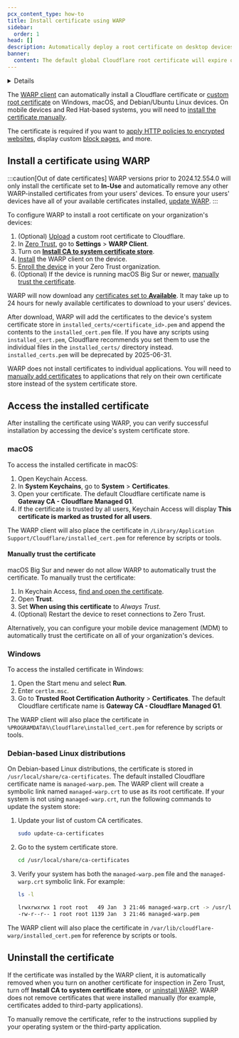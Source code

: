 ```yaml
---
pcx_content_type: how-to
title: Install certificate using WARP
sidebar:
  order: 1
head: []
description: Automatically deploy a root certificate on desktop devices.
banner:
  content: The default global Cloudflare root certificate will expire on 2025-02-02. If you installed the default Cloudflare certificate before 2024-10-17, you must <a href="/cloudflare-one/connections/connect-devices/user-side-certificates/#generate-a-cloudflare-root-certificate">generate a new certificate</a> and activate it for your Zero Trust organization to avoid inspection errors.
---
```



<Details header="Feature availability">

| [WARP modes](/cloudflare-one/connections/connect-devices/warp/configure-warp/warp-modes/) | [Zero Trust plans](https://www.cloudflare.com/teams-pricing/) |
| ----------------------------------------------------------------------------------------- | ------------------------------------------------------------- |
| All modes                                                                                 | All plans                                                     |

| System              | Availability | Minimum WARP version |
| ------------------- | ------------ | -------------------- |
| Windows             | ✅           | 2024.12.554.0        |
| macOS               | ✅           | 2024.12.554.0        |
| Linux <sup>\*</sup> | ✅           | 2024.12.554.0        |
| iOS                 | ❌           |                      |
| Android             | ❌           |                      |
| ChromeOS            | ❌           |                      |

<sup>*</sup> Only supported on Debian-based systems.
</Details>

The [WARP client](/cloudflare-one/connections/connect-devices/warp/) can automatically install a Cloudflare certificate or [custom root certificate](/cloudflare-one/connections/connect-devices/user-side-certificates/custom-certificate/) on Windows, macOS, and Debian/Ubuntu Linux devices. On mobile devices and Red Hat-based systems, you will need to [install the certificate manually](/cloudflare-one/connections/connect-devices/user-side-certificates/manual-deployment/).

The certificate is required if you want to [apply HTTP policies to encrypted websites](/cloudflare-one/policies/gateway/http-policies/tls-decryption/), display custom [block pages](/cloudflare-one/policies/gateway/block-page/), and more.

## Install a certificate using WARP

:::caution[Out of date certificates]
WARP versions prior to 2024.12.554.0 will only install the certificate set to **In-Use** and automatically remove any other WARP-installed certificates from your users' devices. To ensure your users' devices have all of your available certificates installed, [update WARP](/cloudflare-one/connections/connect-devices/warp/download-warp/update-warp/#how-to-update-warp).
:::

To configure WARP to install a root certificate on your organization's devices:

1. (Optional) [Upload](/cloudflare-one/connections/connect-devices/user-side-certificates/custom-certificate/) a custom root certificate to Cloudflare.
2. In [Zero Trust](https://one.dash.cloudflare.com/), go to **Settings** > **WARP Client**.
3. Turn on [**Install CA to system certificate store**](/cloudflare-one/connections/connect-devices/warp/configure-warp/warp-settings/#install-ca-to-system-certificate-store).
4. [Install](/cloudflare-one/connections/connect-devices/warp/download-warp/) the WARP client on the device.
5. [Enroll the device](/cloudflare-one/connections/connect-devices/warp/deployment/manual-deployment/) in your Zero Trust organization.
6. (Optional) If the device is running macOS Big Sur or newer, [manually trust the certificate](#manually-trust-the-certificate).

WARP will now download any [certificates set to **Available**](/cloudflare-one/connections/connect-devices/user-side-certificates/#activate-a-root-certificate). It may take up to 24 hours for newly available certificates to download to your users' devices.

After download, WARP will add the certificates to the device's system certificate store in `installed_certs/<certificate_id>.pem` and append the contents to the `installed_cert.pem` file. If you have any scripts using `installed_cert.pem`, Cloudflare recommends you set them to use the individual files in the `installed_certs/` directory instead. `installed_certs.pem` will be deprecated by 2025-06-31.

WARP does not install certificates to individual applications. You will need to [manually add certificates](/cloudflare-one/connections/connect-devices/user-side-certificates/manual-deployment/#add-the-certificate-to-applications) to applications that rely on their own certificate store instead of the system certificate store.

## Access the installed certificate

After installing the certificate using WARP, you can verify successful installation by accessing the device's system certificate store.

### macOS

To access the installed certificate in macOS:

1. Open Keychain Access.
2. In **System Keychains**, go to **System** > **Certificates**.
3. Open your certificate. The default Cloudflare certificate name is **Gateway CA - Cloudflare Managed G1**.
4. If the certificate is trusted by all users, Keychain Access will display **This certificate is marked as trusted for all users**.

The WARP client will also place the certificate in `/Library/Application Support/Cloudflare/installed_cert.pem` for reference by scripts or tools.

#### Manually trust the certificate

macOS Big Sur and newer do not allow WARP to automatically trust the certificate. To manually trust the certificate:

1. In Keychain Access, [find and open the certificate](#macos).
2. Open **Trust**.
3. Set **When using this certificate** to _Always Trust_.
4. (Optional) Restart the device to reset connections to Zero Trust.

Alternatively, you can configure your mobile device management (MDM) to automatically trust the certificate on all of your organization's devices.

### Windows

To access the installed certificate in Windows:

1. Open the Start menu and select **Run**.
2. Enter `certlm.msc`.
3. Go to **Trusted Root Certification Authority** > **Certificates**. The default Cloudflare certificate name is **Gateway CA - Cloudflare Managed G1**.

The WARP client will also place the certificate in `%PROGRAMDATA%\Cloudflare\installed_cert.pem` for reference by scripts or tools.

### Debian-based Linux distributions

On Debian-based Linux distributions, the certificate is stored in `/usr/local/share/ca-certificates`. The default installed Cloudflare certificate name is `managed-warp.pem`. The WARP client will create a symbolic link named `managed-warp.crt` to use as its root certificate. If your system is not using `managed-warp.crt`, run the following commands to update the system store:

1. Update your list of custom CA certificates.

   ```sh
   sudo update-ca-certificates
   ```

2. Go to the system certificate store.

   ```sh
   cd /usr/local/share/ca-certificates
   ```

3. Verify your system has both the `managed-warp.pem` file and the `managed-warp.crt` symbolic link. For example:

   ```sh
   ls -l
   ```

   ```sh output
   lrwxrwxrwx 1 root root   49 Jan  3 21:46 managed-warp.crt -> /usr/local/share/ca-certificates/managed-warp.pem
   -rw-r--r-- 1 root root 1139 Jan  3 21:46 managed-warp.pem
   ```

The WARP client will also place the certificate in `/var/lib/cloudflare-warp/installed_cert.pem` for reference by scripts or tools.

## Uninstall the certificate

If the certificate was installed by the WARP client, it is automatically removed when you turn on another certificate for inspection in Zero Trust, turn off **Install CA to system certificate store**, or [uninstall WARP](/cloudflare-one/connections/connect-devices/warp/remove-warp/). WARP does not remove certificates that were installed manually (for example, certificates added to third-party applications).

To manually remove the certificate, refer to the instructions supplied by your operating system or the third-party application.
